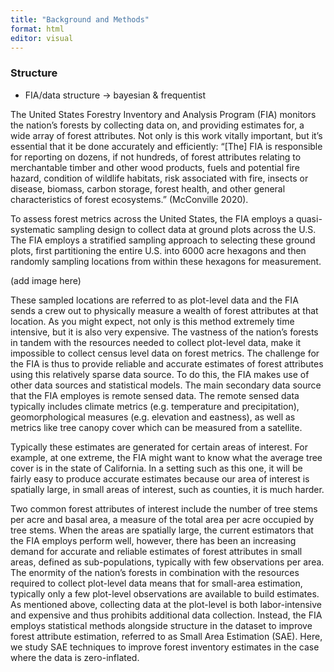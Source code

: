 ```yaml
---
title: "Background and Methods"
format: html
editor: visual
---
```


### Structure

- FIA/data structure -> bayesian & frequentist






The United States Forestry Inventory and Analysis Program (FIA) monitors the nation's forests by collecting data on, and providing estimates for, a wide array of forest attributes. Not only is this work vitally important, but it's essential that it be done accurately and efficiently: "\[The\] FIA is responsible for reporting on dozens, if not hundreds, of forest attributes relating to merchantable timber and other wood products, fuels and potential fire hazard, condition of wildlife habitats, risk associated with fire, insects or disease, biomass, carbon storage, forest health, and other general characteristics of forest ecosystems." (McConville 2020).

To assess forest metrics across the United States, the FIA employs a quasi-systematic sampling design to collect data at ground plots across the U.S. The FIA employs a stratified sampling approach to selecting these ground plots, first partitioning the entire U.S. into 6000 acre hexagons and then randomly sampling locations from within these hexagons for measurement.

(add image here)

These sampled locations are referred to as plot-level data and the FIA sends a crew out to physically measure a wealth of forest attributes at that location. As you might expect, not only is this method extremely time intensive, but it is also very expensive. The vastness of the nation's forests in tandem with the resources needed to collect plot-level data, make it impossible to collect census level data on forest metrics. The challenge for the FIA is thus to provide reliable and accurate estimates of forest attributes using this relatively sparse data source. To do this, the FIA makes use of other data sources and statistical models. The main secondary data source that the FIA employes is remote sensed data. The remote sensed data typically includes climate metrics (e.g. temperature and precipitation), geomorphological measures (e.g. elevation and eastness), as well as metrics like tree canopy cover which can be measured from a satellite. 

Typically these estimates are generated for certain areas of interest. For example, at one extreme, the FIA might want to know what the average tree cover is in the state of California. In a setting such as this one, it will be fairly easy to produce accurate estimates because our area of interest is spatially large, in small areas of interest, such as counties, it is much harder.




Two common forest attributes of interest include the number of tree stems per acre and basal area, a measure of the total area per acre occupied by tree stems. When the areas are spatially large, the current estimators that the FIA employs perform well, however, there has been an increasing demand for accurate and reliable estimates of forest attributes in small areas, defined as sub-populations, typically with few observations per area. The enormity of the nation's forests in combination with the resources required to collect plot-level data means that for small-area estimation, typically only a few plot-level observations are available to build estimates. As mentioned above, collecting data at the plot-level is both labor-intensive and expensive and thus prohibits additional data collection. Instead, the FIA employs statistical methods alongside structure in the dataset to improve forest attribute estimation, referred to as Small Area Estimation (SAE). Here, we study SAE techniques to improve forest inventory estimates in the case where the data is zero-inflated. 
